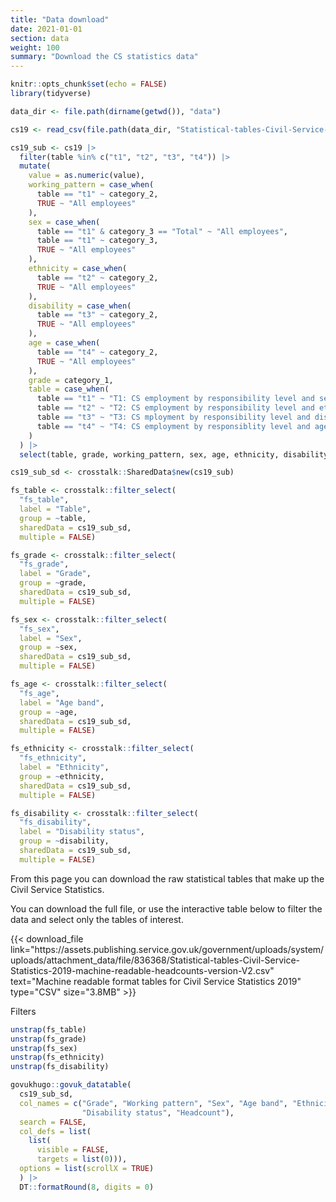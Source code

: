 ```yaml
---
title: "Data download"
date: 2021-01-01
section: data
weight: 100
summary: "Download the CS statistics data"
---
```


```r
knitr::opts_chunk$set(echo = FALSE)
library(tidyverse)

data_dir <- file.path(dirname(getwd()), "data")

cs19 <- read_csv(file.path(data_dir, "Statistical-tables-Civil-Service-Statistics-2019-machine-readable-headcounts-version-V2.csv"))

cs19_sub <- cs19 |>
  filter(table %in% c("t1", "t2", "t3", "t4")) |>
  mutate(
    value = as.numeric(value),
    working_pattern = case_when(
      table == "t1" ~ category_2,
      TRUE ~ "All employees"
    ),
    sex = case_when(
      table == "t1" & category_3 == "Total" ~ "All employees",
      table == "t1" ~ category_3,
      TRUE ~ "All employees"
    ),
    ethnicity = case_when(
      table == "t2" ~ category_2,
      TRUE ~ "All employees"
    ),
    disability = case_when(
      table == "t3" ~ category_2,
      TRUE ~ "All employees"
    ),
    age = case_when(
      table == "t4" ~ category_2,
      TRUE ~ "All employees"
    ),
    grade = category_1,
    table = case_when(
      table == "t1" ~ "T1: CS employment by responsibility level and sex",
      table == "t2" ~ "T2: CS employment by responsibility level and ethnicity",
      table == "t3" ~ "T3: CS mployment by responsibility level and disability",
      table == "t4" ~ "T4: CS employment by responsiblity level and age band",
    )
  ) |>
  select(table, grade, working_pattern, sex, age, ethnicity, disability, value)

cs19_sub_sd <- crosstalk::SharedData$new(cs19_sub)

fs_table <- crosstalk::filter_select(
  "fs_table",
  label = "Table",
  group = ~table,
  sharedData = cs19_sub_sd,
  multiple = FALSE)

fs_grade <- crosstalk::filter_select(
  "fs_grade",
  label = "Grade",
  group = ~grade,
  sharedData = cs19_sub_sd,
  multiple = FALSE)

fs_sex <- crosstalk::filter_select(
  "fs_sex",
  label = "Sex",
  group = ~sex,
  sharedData = cs19_sub_sd,
  multiple = FALSE)

fs_age <- crosstalk::filter_select(
  "fs_age",
  label = "Age band",
  group = ~age,
  sharedData = cs19_sub_sd,
  multiple = FALSE)

fs_ethnicity <- crosstalk::filter_select(
  "fs_ethnicity",
  label = "Ethnicity",
  group = ~ethnicity,
  sharedData = cs19_sub_sd,
  multiple = FALSE)

fs_disability <- crosstalk::filter_select(
  "fs_disability",
  label = "Disability status",
  group = ~disability,
  sharedData = cs19_sub_sd,
  multiple = FALSE)

```


From this page you can download the raw statistical tables that make up the Civil Service Statistics.

You can download the full file, or use the interactive table below to filter the data and select only the tables of interest.

```{=html}
{{< download_file link="https://assets.publishing.service.gov.uk/government/uploads/system/uploads/attachment_data/file/836368/Statistical-tables-Civil-Service-Statistics-2019-machine-readable-headcounts-version-V2.csv" text="Machine readable format tables for Civil Service Statistics 2019" type="CSV" size="3.8MB" >}}
```

::::{.govuk-grid-row .data-row}

:::{.govuk-grid-column-one-quarter .filter-controls .govuk-body-s}

<span class="govuk-heading-s">Filters</span>

```r
unstrap(fs_table)
unstrap(fs_grade)
unstrap(fs_sex)
unstrap(fs_ethnicity)
unstrap(fs_disability)
```
:::

:::{.govuk-grid-column-three-quarters .tbl-display}

```r

govukhugo::govuk_datatable(
  cs19_sub_sd,
  col_names = c("Grade", "Working pattern", "Sex", "Age band", "Ethnicity",
                "Disability status", "Headcount"),
  search = FALSE,
  col_defs = list(
    list(
      visible = FALSE,
      targets = list(0))),
  options = list(scrollX = TRUE)
  ) |>
  DT::formatRound(8, digits = 0)

```

:::

::::
